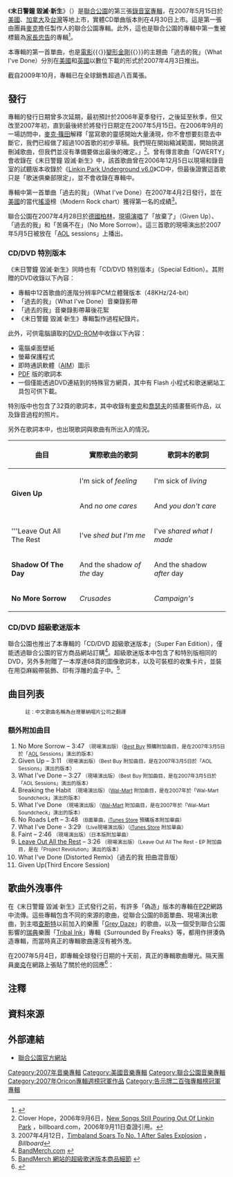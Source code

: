 {{noteTA
|T=zh-tw:末日警鐘 毀滅·新生; zh-cn:末日警钟 毁灭·新生; zh-hk:Minutes to Midnight; zh-sg:末日警钟 毁灭·新生;
|1=zh-hans:林肯公园;zh-hk:聯合公園;zh-sg:联合公园;zh-tw:聯合公園;
|2=zh-hans:乐队;zh-hk:樂團;zh-sg:联合公园;zh-tw:樂團;
|G1=Linkin
|G2=Show
|G3=Music
|G4=Movie
}}
{{Infobox Album
| Name = 末日警鐘 毀滅·新生
| Original_name = '''''Minutes to Midnight'''''
| Type = 專輯
| Artist = 聯合公園
| Cover = Minutes to Midnight.jpg
| Released = （塞浦路斯）2007年5月9日<br />（荷兰）2007年5月10日<br />（爱尔兰）2007年5月11日<br />（欧洲大部分）2007年5月11日<br />（澳大利亚）2007年5月11日<br />（加拿大）2007年5月15日<br />（美国）2007年5月15日<br />（台湾）2007年5月15日<br />（芬兰）2007年5月16日<br />（日本）2007年5月16日<br />（墨西哥）2007年5月18日
| Recorded    = 2006年6月－2007年1月於[[加州|加州]][[洛杉磯|洛杉磯]]的 [[The_Mansion|The Mansion]] 錄音室
| Genre       = [[另類搖滾|另類搖滾]]<br />[[另類金屬|另類金屬]]
| Length      = 41:26
| Label       = [[華納兄弟唱片公司|華納兄弟唱片公司]]<br />[[Machine_Shop_Recordings|Machine Shop Recordings]]
| Producer    = [[瑞克·盧賓|瑞克·盧賓]]<br />[[麥克·篠田|麥克·篠田]]
| Reviews     = *[[All_Music_Guide|All Music Guide]] '''{{rating|2.5|5}}''' [http://www.allmusic.com/album/minutes-to-midnight-r1041376 連結]
* Arrogantics {{rating|4|5}}  [https://web.archive.org/web/20070518140032/http://www.arrogantics.com/2007/05/14/review-minutes-to-midnight-linkin-park/ 連結]
* Entertainment Weekly '''（C）''' [http://www.ew.com/ew/article/0,,20038383,00.html 連結]
* Kudos Magazine {{rating|8|10}}  [http://www.kudosmagazine.com/?p=833 連結]
* ''[[Kerrang!|Kerrang!]]'' {{rating|3|5}} [http://www.lpassociation.com/forums/showpost.php?p=646563&postcount=1 連結]
* The Music Nazi {{rating|3|5}}  [http://www.themusicnazi.com/?p=635 連結]
* [[滾石雜誌|滾石雜誌]] {{rating|4|5}} [http://www.rollingstone.com/artists/linkinpark/albums/album/14435695/review/14459315/minutes_to_midnight 連結]
* [[Rock_Sound|Rock Sound]] {{rating|8|10}} [http://www.lpassociation.com/forums/showthread.php?t=24770 連結]
* [[衛報|衛報]] {{rating|3|5}} [http://arts.guardian.co.uk/filmandmusic/story/0,,2076675,00.html 連結]
* [[洛杉磯時報|洛杉磯時報]] {{rating|2.5|4}} [http://www.calendarlive.com/printedition/calendar/cl-et-linkin15may15,0,2089411.story?coll=cl-calendar 連結]
* [[紐約時報|紐約時報]] '''（不佳）''' [http://www.nytimes.com/2007/05/14/arts/music/14choi.html?ref=music&pagewanted=all 連結]
* [[Sputnikmusic|Sputnikmusic]] {{rating|2|5}} [http://sputnikmusic.com/album.php?reviewid=12050 連結]
| Last album  = [[天空之城—美特拉|天空之城—美特拉]]<br />（2003）
| This album  = 末日警鐘<br />毀滅·新生<br />（2007）
| Next album = [[烈日千陽|烈日千陽]]<br />（2010） 
| Misc = {{Extra album cover 2
| Upper caption = Special Edition
| Type          = 專輯
| Cover         = MINUTE_TO_MIDNIGHT_ASIA_TOUR.jpg
| Lower caption = 末日警鐘 毀滅·新生 亞洲巡迴紀念盤
}}
}}

《'''末日警鐘 毀滅·新生'''》（{{lang|en|Minutes to Midnight}}）是[[聯合公園|聯合公園]]的第三張[[錄音室專輯|錄音室專輯]]，在2007年5月15日於[[美國|美國]]、[[加拿大|加拿大]]及[[台灣|台灣]]等地上市，實體CD單曲版本則在4月30日上市。這是第一張由團員[[麥克·篠田|麥克]]擔任製作人的聯合公園專輯。此外，這也是聯合公園的專輯中第一隻被標籤為[[家長忠告|家長忠告]]的專輯{{noteTag|1=《[[衝擊理論|衝擊理論]]》專輯也有忠告家長標誌，不過該專輯是和[[Jay-Z|Jay-Z]]共同合作的專輯}}<ref>{{Cite web |url=http://www.allmusic.com/album/minutes-to-midnight-r1041376 |title=Minutes to Midnight - Overview on All Music Guide |accessdate=2010-11-12 |archive-date=2010-11-10 |archive-url=https://web.archive.org/web/20101110144400/http://allmusic.com/album/minutes-to-midnight-r1041376 |dead-url=no }}</ref>。

本專輯的第一首單曲，也是[[電影|電影]]{{〈}}[[變形金剛|變形金剛]]{{〉}}的主題曲「過去的我」（What I've Done）分別在[[美國|美國]]和[[英國|英國]]以數位下載的形式於2007年4月3日推出。

截自2009年10月，專輯已在全球銷售超過八百萬張。

== 發行 ==
專輯的發行日期曾多次延期，最初預計於2006年夏季發行，之後延至秋季，但又改至2007年初，直到最後終於將發行日期定在2007年5月15日。在2006年9月的一場訪問中，[[麥克·篠田|麥克·篠田]]解釋「當寫歌的靈感開始大量湧現，你不會想要刻意去中斷它，我們已經做了超過100首歌的初步草稿。我們現在開始縮減範圍，開始挑選刪減歌曲，但我們並沒有準備要做出最後的確定。」{{noteTag|1=原文：「When songs are pouring out you don't ever want to stop that. We already have over 100 roughs for songs. We've narrowed it down since but we're not ready to commit to those yet.」}}<ref name="albumnews">Clover Hope，2006年9月6日，[http://www.billboard.com/bbcom/news/article_display.jsp?vnu_content_id=1003117355 New Songs Still Pouring Out Of Linkin Park] {{Wayback|url=http://www.billboard.com/bbcom/news/article_display.jsp?vnu_content_id=1003117355 |date=20070325165843 }}，billboard.com，2006年9月11日查證引用。</ref>。曾有傳言歌曲「QWERTY」會收錄在《末日警鐘 毀滅·新生》中，該首歌曲曾在2006年12月5日以現場和錄音室的試聽版本收錄於《[[Linkin_Park_Underground#Underground_v6.0|Linkin Park Underground v6.0]]》CD中，但最後證實這首歌只是「歌迷俱樂部限定」，並不會收錄在專輯中。

專輯中第一首單曲「過去的我」（What I've Done）在2007年4月2日發行，並在[[美國|美國]]的當代[[搖滾|搖滾]]榜（Modern Rock chart）獲得第一名的成績<ref name="billboard">2007年4月12日，[http://www.billboard.com/bbcom/news/article_display.jsp?vnu_content_id=1003570968 Timbaland Soars To No. 1 After Sales Explosion] {{Wayback|url=http://www.billboard.com/bbcom/news/article_display.jsp?vnu_content_id=1003570968 |date=20100106022031 }}，''Billboard''</ref>。

聯合公園在2007年4月28日於[[德國|德國]][[柏林|柏林]]，[[演唱會|現場演唱]]了「放棄了」（Given Up）、「過去的我」和「苦痛不在」（No More Sorrow）。這三首歌的現場演出於2007年5月5日被放在「[[AOL|AOL]] sessions」上播出。

=== CD/DVD 特別版本 ===
《末日警鐘 毀滅·新生》同時也有「CD/DVD 特別版本」（Special Edition）。其附贈的DVD收錄以下內容：

* 專輯中12首歌曲的進階分辨率PCM立體聲版本（48KHz/24-bit）
* 「過去的我」（What I've Done）音樂錄影帶
* 「過去的我」音樂錄影帶幕後花絮
* 《末日警鐘 毀滅·新生》專輯製作過程紀錄片。

此外，可供電腦讀取的[[DVD-ROM|DVD-ROM]]中收錄以下內容：

* 電腦桌面壁紙
* 螢幕保護程式
* 即時通訊軟體（[[AIM|AIM]]）圖示
*  [[PDF|PDF]] 版的歌詞本
* 一個僅能透過DVD連結到的特殊官方網頁，其中有 Flash 小程式和歌迷網站工具包可供下載。

特別版中也包含了32頁的歌詞本，其中收錄有[[麥克·篠田|麥克]]和[[喬伊·海恩|喬瑟夫]]的插畫藝術作品，以及錄音過程的照片。

另外在歌詞本中，也出現歌詞與歌曲有所出入的情況。
{| class="wikitable"
! 曲目
! 實際歌曲的歌詞
! 歌詞本的歌詞
|-
| rowspan="2"|'''Given Up''' || I'm sick of ''feeling'' || I'm sick of ''living''
|-
| And ''no one cares'' || And ''you don't care''
|-
| '''Leave Out All The Rest || I've ''shed but I'm me'' || I've ''shared what I made''
|-
| '''Shadow Of The Day''' || And the shadow ''of the'' day || And the shadow ''after'' day
|-
| '''No More Sorrow''' || ''Crusades'' || ''Campaign's''
|}

=== CD/DVD 超級歌迷版本 ===
聯合公園也推出了本專輯的「CD/DVD 超級歌迷版本」（Super Fan Edition），僅能透過聯合公園的官方商品網站訂購<ref>[http://www.bandmerch.com/java2/BandMerch/LinkinPark/ BandMerch.com] {{webarchive|url=https://web.archive.org/web/20070513155758/http://www.bandmerch.com/java2/BandMerch/LinkinPark/ |date=2007-05-13 }}</ref>。超級歌迷版本中包含了和特別版相同的DVD，另外多附贈了一本厚達68頁的圖像歌詞本，以及可裝框的收集卡片，並裝在用亞麻緞帶裝飾、印有浮雕的盒子中。<ref>[http://www.bandmerch.com/java2/BandMerch/linkinparkexclusive/?referrer=&content=/store/css5/ProductPage.jsp&product=2876 BandMerch 網站的超級歌迷版本商品細節] {{webarchive|url=https://web.archive.org/web/20070818003445/http://www.bandmerch.com/java2/BandMerch/linkinparkexclusive/?referrer=&content=%2Fstore%2Fcss5%2FProductPage.jsp&product=2876 |date=2007-08-18 }}</ref>

== 曲目列表 ==
:<small>註：中文歌曲名稱為台灣華納唱片公司之翻譯</small>
{{Track listing
| all_writing = [[Linkin_Park|Linkin Park]]
| title1          = Wake（甦醒時刻）
| length1         = 1:40
| title2          = Given Up（放棄了）
| length2         = 3:09
| title3          = Leave Out All the Rest（其餘不重要）
| length3         = 3:29
| title4          = Bleed It Out（榨乾）
| length4         = 2:44
| title5          = Shadow Of the Day（白晝黑影）
| length5         = 4:49
| title6          = What I've Done（過去的我）
| length6         = 3:25
| title7          = Hands Held High（雙手高舉）
| length7         = 3:53
| title8          = No More Sorrow（苦痛不再）
| length8         = 3:41
| title9          = Valentine's Day（情人節）
| length9         = 3:16
| title10         = In Between（進退兩難）
| length10        = 3:16
| title11         = In Pieces（殘局）
| length11        = 3:38
| title12         = The Little Things Give You Away（由小見大）
| length12        = 6:23
}}
{{Tracklist
|headline = 亞洲巡迴紀念盤附加曲目
|title13  = No Road Left（無路可退）
|length13 = 3:49
}}

=== 額外附加曲目 ===
# No More Sorrow – 3:47 <small>（現場演出版）（[[Best_Buy|Best Buy]] 預購附加曲目，是在2007年3月5日於「[[AOL|AOL]] Sessions」演出的版本）</small>
# Given Up – 3:11 <small>（現場演出版）（Best Buy 附加曲目，是在2007年3月5日於「AOL Sessions」演出的版本）</small>
# What I've Done – 3:27 <small>（現場演出版）（Best Buy 附加曲目，是在2007年3月5日於「AOL Sessions」演出的版本）</small>
# Breaking the Habit <small>（現場演出版）（[[Wal-Mart|Wal-Mart]] 附加曲目，是在2007年於「Wal-Mart Soundcheck」演出的版本）</small>
# What I've Done <small>（現場演出版）（[[Wal-Mart|Wal-Mart]] 附加曲目，是在2007年於「Wal-Mart Soundcheck」演出的版本）</small>
# No Roads Left – 3:48 <small>（B面單曲，[[iTunes_Store|iTunes Store]] 預購版本附加單曲）</small>
# What I've Done - 3:29 <small>（Live現場演出版）（[[iTunes_Store|iTunes Store]] 附加單曲）</small>
# Faint – 2:46 <small>（現場演出版）（日本版附加單曲）</small>
# [[Leave_Out_All_the_Rest|Leave Out All the Rest]] – 3:26 <small>（現場演出版）（Leave Out All The Rest - EP 附加曲目，是在「Project Revolution」演出的版本）</small>
# What I've Done (Distorted Remix)（過去的我 扭曲混音版）
# Given Up(Third Encore Session)

== 歌曲外洩事件 ==
在《末日警鐘 毀滅·新生》正式發行之前，有許多「偽造」版本的專輯在[[點對點技術|P2P]]網路中流傳。這些專輯包含不同的來源的歌曲，從聯合公園的B面單曲、現場演出歌曲，到主唱[[切斯特·班寧頓|查斯特]]以前加入的樂團「[[Grey_Daze|Grey Daze]]」的歌曲，以及一個受到聯合公園影響的[[瑞典|瑞典]]樂團「[[Tribal_Ink|Tribal Ink]]」專輯《Surrounded By Freaks》等，都用作拼湊偽造專輯，而當時真正的專輯歌曲還沒有被外洩。

在2007年5月4日，即專輯全球發行日期的十天前，真正的專輯歌曲曝光。隔天團員[[麥克·篠田|麥克]]在網路上張貼了關於他的回應<ref>{{Cite web |url=http://www.ultimate-guitar.com/news/upcoming_releases/minutes_to_midnight_leaked.html |title=Minutes to Midnight Leaked |accessdate=2007-05-16 |archive-date=2007-05-16 |archive-url=https://web.archive.org/web/20070516051409/http://www.ultimate-guitar.com/news/upcoming_releases/minutes_to_midnight_leaked.html |dead-url=no }}</ref>：

{{cquote|沒有什麼事情比能夠帶給大家全新的音樂更令人興奮期待了，尤其是在我們投注這麼多心血之後。這張專輯經歷長達將近一年半的實驗、錯誤、啟發和小心翼翼的製作。我們將所有的一切都投入這些歌曲中，希望你們能夠完整地聽見每一秒。我等不及要讓你們了解這些歌曲背後所有的深層意義，以及音樂上的層次，希望你們最後能夠體會這些歌曲對自己的獨特意義。

在此同時，這次外洩的內容沒有包含我們這份作品中某些非常重要的部份。我們投注了大量的創意能量在這張專輯的「藝術」部份，包括歌詞本、特別版、一本很大的書，所花費的時間差不多和錄製[[混合理論|混合理論]]專輯一樣久。這張專輯收錄有很棒的照片、歌詞和關於這些歌曲是如何放在一起的說明—視覺上的東西佔了整張專輯的一半。另一方面，超級特別版的歌詞書中包含了獨家照片、創作歌曲的故事、漂亮的藝術畫作、CD和內容豐富的DVD，其中有在攝影機下捕捉到的真實畫面。對我來說，真的很難想像任何人能在缺少這些部份的情況下感受這張專輯。

雖然每一首單獨的歌曲都非常重要。但是以隨機的順序聆聽這些歌曲，和將整張專輯從開始聽到最後一秒，感受上有很大的不同。最後，如果你已經下載了這些歌曲，就當作幫我們一個很大的忙，請按照正確的曲目順序聆聽...這樣會比較值得。{{noteTag|1=此為翻譯內容，原文為英文，請參見 [http://www.ultimate-guitar.com/news/upcoming_releases/minutes_to_midnight_leaked.html 這則報導]。}}|麥克·篠田}}

== 注釋 ==
{{Notefoot}}

== 資料來源 ==
{{Reflist}}

== 外部連結 ==
* {{En}}[http://www.linkinpark.com/ 聯合公園官方網站] {{Wayback|url=http://www.linkinpark.com/ |date=20110224131957 }}

{{Oricon專輯週榜冠軍 (2007年)|2007年5月28日}}
{{Linkin Park}}

{{DEFAULTSORT:Minutes to Midnight}}
[[Category:2007年音樂專輯|Category:2007年音樂專輯]]
[[Category:美國音樂專輯|Category:美國音樂專輯]]
[[Category:聯合公園音樂專輯|Category:聯合公園音樂專輯]]
[[Category:2007年Oricon專輯週榜冠軍作品|Category:2007年Oricon專輯週榜冠軍作品]]
[[Category:告示牌二百強專輯榜冠軍專輯|Category:告示牌二百強專輯榜冠軍專輯]]